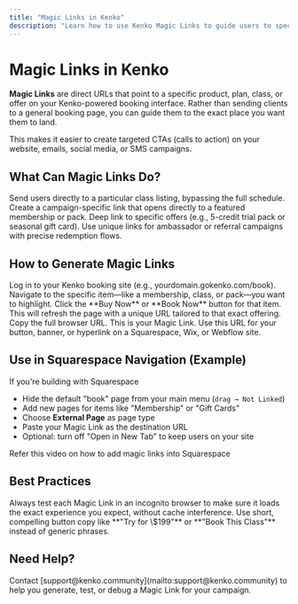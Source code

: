 ```yaml
---
title: "Magic Links in Kenko"
description: "Learn how to use Kenko Magic Links to guide users to specific actions like booking a class, purchasing a pack, or redeeming offers from your site."
---
```


# Magic Links in Kenko

**Magic Links** are direct URLs that point to a specific product, plan, class, or offer on your Kenko-powered booking interface. Rather than sending clients to a general booking page, you can guide them to the exact place you want them to land.

This makes it easier to create targeted CTAs (calls to action) on your website, emails, social media, or SMS campaigns.

## What Can Magic Links Do?

<CardGroup cols="2">
  <Card title="Highlight a Class or Session" icon="calendar-check">
    Send users directly to a particular class listing, bypassing the full schedule.
  </Card>
  <Card title="Promote Membership Plans" icon="id-card">
    Create a campaign-specific link that opens directly to a featured membership or pack.
  </Card>
  <Card title="Gift Card or Credit Pack" icon="gift">
    Deep link to specific offers (e.g., 5-credit trial pack or seasonal gift card).
  </Card>
  <Card title="Track Referral Offers" icon="share-nodes">
    Use unique links for ambassador or referral campaigns with precise redemption flows.
  </Card>
</CardGroup>

## How to Generate Magic Links

<Steps>
  <Step title="Navigate to the Target Page">
    Log in to your Kenko booking site (e.g., yourdomain.gokenko.com/book). Navigate to the specific item—like a membership, class, or pack—you want to highlight.
  </Step>
  <Step title="Click the Target CTA">
    Click the **Buy Now** or **Book Now** button for that item. This will refresh the page with a unique URL tailored to that exact offering.
  </Step>
  <Step title="Copy the URL">
    Copy the full browser URL. This is your Magic Link.
  </Step>
  <Step title="Embed It into Your Website or Campaign">
    Use this URL for your button, banner, or hyperlink on a Squarespace, Wix, or Webflow site.
  </Step>
</Steps>

## Use in Squarespace Navigation (Example)

If you're building with Squarespace

- Hide the default "book" page from your main menu (`drag → Not Linked`)
- Add new pages for items like "Membership" or "Gift Cards"
- Choose **External Page** as page type
- Paste your Magic Link as the destination URL
- Optional: turn off "Open in New Tab" to keep users on your site

<Note>
  Refer this video on how to add magic links into Squarespace
</Note>

## Best Practices

<Tip>
  Always test each Magic Link in an incognito browser to make sure it loads the exact experience you expect, without cache interference.
</Tip>

<Tip>
  Use short, compelling button copy like **"Try for \$199"** or **"Book This Class"** instead of generic phrases.
</Tip>

## Need Help?

<Info>
  Contact [support@kenko.community](mailto:support@kenko.community) to help you generate, test, or debug a Magic Link for your campaign.
</Info>
